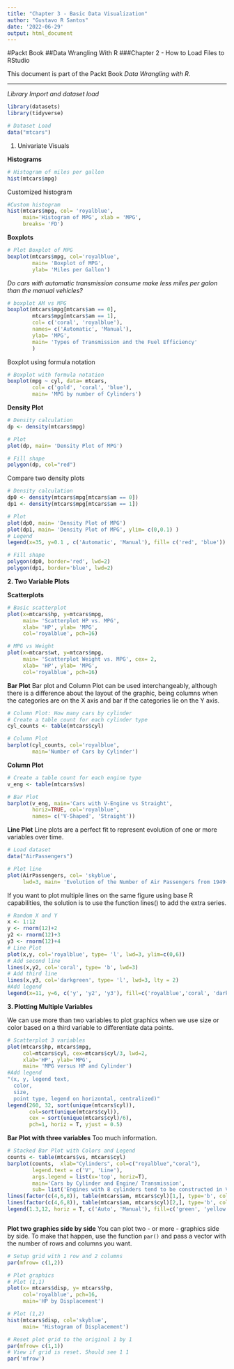 ---
title: "Chapter 3 - Basic Data Visualization"
author: "Gustavo R Santos"
date: '2022-06-29'
output: html_document
---

#Packt Book
##Data Wrangling With R
###Chapter 2 - How to Load Files to RStudio

This document is part of the Packt Book *Data Wrangling with R*.

---

*Library Import and dataset load*
```{r}

library(datasets)
library(tidyverse)

# Dataset Load
data("mtcars")

```

1. Univariate Visuals

**Histograms**
```{r}

# Histogram of miles per gallon
hist(mtcars$mpg)

```


Customized histogram

```{r}

#Custom histogram
hist(mtcars$mpg, col= 'royalblue',
     main='Histogram of MPG', xlab = 'MPG',
     breaks= 'FD')

```


**Boxplots**

```{r}

# Plot Boxplot of MPG
boxplot(mtcars$mpg, col='royalblue',
        main= 'Boxplot of MPG',
        ylab= 'Miles per Gallon')

```


*Do cars with automatic transmission consume make less miles per galon than the manual vehicles?*
```{r}

# boxplot AM vs MPG
boxplot(mtcars$mpg[mtcars$am == 0],
        mtcars$mpg[mtcars$am == 1],
        col= c('coral', 'royalblue'),
        names= c('Automatic', 'Manual'),
        ylab= 'MPG',
        main= 'Types of Transmission and the Fuel Efficiency'
        )

```

Boxplot using formula notation

```{r}

# Boxplot with formula notation
boxplot(mpg ~ cyl, data= mtcars,
        col= c('gold', 'coral', 'blue'),
        main= 'MPG by number of Cylinders')

```


**Density Plot**
```{r}

# Density calculation
dp <- density(mtcars$mpg)

# Plot
plot(dp, main= 'Density Plot of MPG')

# Fill shape
polygon(dp, col="red")

```


Compare two density plots
```{r}

# Density calculation
dp0 <- density(mtcars$mpg[mtcars$am == 0])
dp1 <- density(mtcars$mpg[mtcars$am == 1])

# Plot
plot(dp0, main= 'Density Plot of MPG')
plot(dp1, main= 'Density Plot of MPG', ylim= c(0,0.1) )
# Legend
legend(x=35, y=0.1 , c('Automatic', 'Manual'), fill= c('red', 'blue'))

# Fill shape
polygon(dp0, border='red', lwd=2)
polygon(dp1, border='blue', lwd=2)

```

**2. Two Variable Plots**

**Scatterplots**

```{r}

# Basic scatterplot
plot(x=mtcars$hp, y=mtcars$mpg, 
     main= 'Scatterplot HP vs. MPG',
     xlab= 'HP', ylab= 'MPG',
     col='royalblue', pch=16)

```


```{r}

# MPG vs Weight
plot(x=mtcars$wt, y=mtcars$mpg, 
     main= 'Scatterplot Weight vs. MPG', cex= 2,
     xlab= 'HP', ylab= 'MPG',
     col='royalblue', pch=16)

```


**Bar Plot**
Bar plot and Column Plot can be used interchangeably, although there is a difference about the layout of the graphic, being columns when the categories are on the X axis and bar if the categories lie on the Y axis.

```{r}
# Column Plot: How many cars by cylinder
# Create a table count for each cylinder type
cyl_counts <- table(mtcars$cyl)

# Column Plot
barplot(cyl_counts, col='royalblue',
        main='Number of Cars by Cylinder')

```

**Column Plot**

```{r}
# Create a table count for each engine type
v_eng <- table(mtcars$vs)

# Bar Plot
barplot(v_eng, main='Cars with V-Engine vs Straight',
        horiz=TRUE, col='royalblue',
        names= c('V-Shaped', 'Straight'))


```


**Line Plot**
Line plots are a perfect fit to represent evolution of one or more variables over time.

```{r}

# Load dataset
data("AirPassengers")

# Plot line
plot(AirPassengers, col= 'skyblue',
     lwd=3, main= 'Evolution of the Number of Air Passengers from 1949-1960')

```

If you want to plot multiple lines on the same figure using base R capabilities, the solution is to use the function lines() to add the extra series. 

```{r}

# Random X and Y
x <- 1:12
y <- rnorm(12)+2
y2 <- rnorm(12)+3
y3 <- rnorm(12)+4
# Line Plot
plot(x,y, col='royalblue', type= 'l', lwd=3, ylim=c(0,6))
# Add second line
lines(x,y2, col='coral', type= 'b', lwd=3)
# Add third line
lines(x,y3, col='darkgreen', type= 'l', lwd=3, lty = 2)
#Add legend
legend(x=11, y=6, c('y', 'y2', 'y3'), fill=c('royalblue','coral', 'darkgreen'))

```

**3. Plotting Multiple Variables**

We can use more than two variables to plot graphics when we use size or color based on a third variable to differentiate data points.

```{r}

# Scatterplot 3 variables
plot(mtcars$hp, mtcars$mpg, 
     col=mtcars$cyl, cex=mtcars$cyl/3, lwd=2,
     xlab='HP', ylab='MPG',
     main= 'MPG versus HP and Cylinder')
#Add legend
"(x, y, legend text,
  color,
  size, 
  point type, legend on horizontal, centralized)"
legend(260, 32, sort(unique(mtcars$cyl)), 
       col=sort(unique(mtcars$cyl)),
       cex = sort(unique(mtcars$cyl)/6), 
       pch=1, horiz = T, yjust = 0.5)

```

**Bar Plot with three variables**
Too much information.

```{r}

# Stacked Bar Plot with Colors and Legend
counts <- table(mtcars$vs, mtcars$cyl)
barplot(counts,  xlab="Cylinders", col=c("royalblue","coral"),
        legend.text = c('V', 'Line'),
        args.legend = list(x='top', horiz=T),
        main='Cars by Cylinder and Engine/ Transmission',
        sub= list('Engines with 8 cylinders tend to be constructed in V shape with automatic transmission', col='darkgray'))
lines(factor(c(4,6,8)), table(mtcars$am, mtcars$cyl)[1,], type='b', col='green', lw=3)
lines(factor(c(4,6,8)), table(mtcars$am, mtcars$cyl)[2,], type='b', col='yellow', lw=3)
legend(1.3,12, horiz = T, c('Auto', 'Manual'), fill=c('green', 'yellow'))



```


**Plot two graphics side by side**
You can plot two - or more - graphics side by side. To make that happen, use the function `par()` and pass a vector with the number of rows and columns you want.

```{r}

# Setup grid with 1 row and 2 columns
par(mfrow= c(1,2))

# Plot graphics
# Plot (1,1)
plot(x= mtcars$disp, y= mtcars$hp,
     col='royalblue', pch=16,
     main='HP by Displacement')

# Plot (1,2)
hist(mtcars$disp, col='skyblue',
     main= 'Histogram of Displacement')

# Reset plot grid to the original 1 by 1
par(mfrow= c(1,1))
# View if grid is reset. Should see 1 1
par('mfrow')


```





